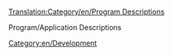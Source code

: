 [[Translation:Category/en/Program Descriptions]]

Program/Application Descriptions

[[Category:en/Development]]